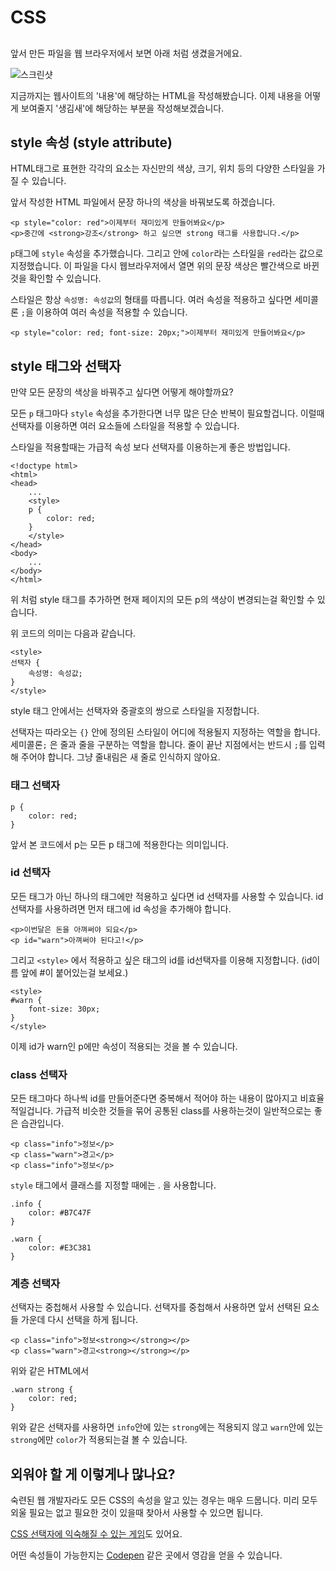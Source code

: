 
# CSS

## 
앞서 만든 파일을 웹 브라우저에서 보면 아래 처럼 생겼을거에요.

![스크린샷]()

지금까지는 웹사이트의 '내용'에 해당하는 HTML을 작성해봤습니다.
이제 내용을 어떻게 보여줄지 '생김새'에 해당하는 부분을 작성해보겠습니다.

## style 속성 (style attribute)
HTML태그로 표현한 각각의 요소는 자신만의 색상, 크기, 위치 등의 다양한 스타일을 가질 수 있습니다.

앞서 작성한 HTML 파일에서 문장 하나의 색상을 바꿔보도록 하겠습니다.

```
<p style="color: red">이제부터 재미있게 만들어봐요</p>
<p>중간에 <strong>강조</strong> 하고 싶으면 strong 태그를 사용합니다.</p>
```

```p```태그에 ```style``` 속성을 추가했습니다. 그리고 안에 ```color```라는 스타일을 ```red```라는 값으로 지정했습니다.
이 파일을 다시 웹브라우저에서 열면 위의 문장 색상은 빨간색으로 바뀐것을 확인할 수 있습니다.

스타일은 항상 ```속성명: 속성값```의 형태를 따릅니다.
여러 속성을 적용하고 싶다면 세미콜론 ```;```을 이용하여 여러 속성을 적용할 수 있습니다.

```
<p style="color: red; font-size: 20px;">이제부터 재미있게 만들어봐요</p>
```


## style 태그와 선택자
만약 모든 문장의 색상을 바꿔주고 싶다면 어떻게 해야할까요?

모든 ```p``` 태그마다 ```style``` 속성을 추가한다면 너무 많은 단순 반복이 필요할겁니다.
이럴때 선택자를 이용하면 여러 요소들에 스타일을 적용할 수 있습니다.

스타일을 적용할때는 가급적 속성 보다 선택자를 이용하는게 좋은 방법입니다.

```
<!doctype html>
<html>
<head>
    ...
    <style>
    p {
        color: red;
    }
    </style>
</head>
<body>
    ...
</body>
</html>
```
위 처럼 style 태그를 추가하면 현재 페이지의 모든 p의 색상이 변경되는걸 확인할 수 있습니다.


위 코드의 의미는 다음과 같습니다.
```
<style>
선택자 {
    속성명: 속성값;
}
</style>
```
style 태그 안에서는 선택자와 중괄호의 쌍으로 스타일을 지정합니다.

선택자는 따라오는 ```{}``` 안에 정의된 스타일이 어디에 적용될지 지정하는 역할을 합니다.
세미콜론```;``` 은 줄과 줄을 구분하는 역할을 합니다. 줄이 끝난 지점에서는 반드시 ```;```를 입력해 주어야 합니다.
그냥 줄내림은 새 줄로 인식하지 않아요.


### 태그 선택자
```
p {
    color: red;
}
```
앞서 본 코드에서 p는 모든 p 태그에 적용한다는 의미입니다.


### id 선택자
모든 태그가 아닌 하나의 태그에만 적용하고 싶다면 id 선택자를 사용할 수 있습니다.
id 선택자를 사용하려면 먼저 태그에 id 속성을 추가해야 합니다.
```
<p>이번달은 돈을 아껴써야 되요</p>
<p id="warn">아껴써야 된다고!</p>
```

그리고 ```<style>``` 에서 적용하고 싶은 태그의 id를 id선택자를 이용해 지정합니다.
(id이름 앞에 #이 붙어있는걸 보세요.)
```
<style>
#warn {
    font-size: 30px;
}
</style>
```
이제 id가 warn인 p에만 속성이 적용되는 것을 볼 수 있습니다. 


### class 선택자
모든 태그마다 하나씩 id를 만들어준다면 중복해서 적어야 하는 내용이 많아지고 비효율 적일겁니다.
가급적 비슷한 것들을 묶어 공통된 class를 사용하는것이 일반적으로는 좋은 습관입니다.
```
<p class="info">정보</p>
<p class="warn">경고</p>
<p class="info">정보</p>
```

```style``` 태그에서 클래스를 지정할 때에는 . 을 사용합니다.
```
.info {
    color: #B7C47F
}

.warn {
    color: #E3C381
}
```

### 계층 선택자
선택자는 중첩해서 사용할 수 있습니다. 선택자를 중첩해서 사용하면 앞서 선택된 요소들 가운데 다시 선택을 하게 됩니다.

```
<p class="info">정보<strong></strong></p>
<p class="warn">경고<strong></strong></p>
```
위와 같은 HTML에서
```
.warn strong {
    color: red;
}
```
위와 같은 선택자를 사용하면 ```info```안에 있는 ```strong```에는 적용되지 않고
```warn```안에 있는 ```strong```에만 ```color```가 적용되는걸 볼 수 있습니다.



## 외워야 할 게 이렇게나 많나요?
숙련된 웹 개발자라도 모든 CSS의 속성을 알고 있는 경우는 매우 드뭅니다.
미리 모두 외울 필요는 없고 필요한 것이 있을때 찾아서 사용할 수 있으면 됩니다.

[CSS 선택자에 익숙해질 수 있는 게임](https://flukeout.github.io)도 있어요.

어떤 속성들이 가능한지는 [Codepen](https://codepen.io/) 같은 곳에서 영감을 얻을 수 있습니다.
